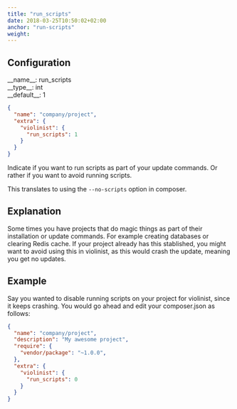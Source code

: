 ```yaml
---
title: "run_scripts"
date: 2018-03-25T10:50:02+02:00
anchor: "run-scripts"
weight:
---
```


## Configuration

<div class="config-wrapper"><div class="config">__name__: run_scripts</div>
<div class="config">__type__: int</div>
<div class="config">__default__: 1</div></div>

```json
{
  "name": "company/project",
  "extra": {
    "violinist": {
      "run_scripts": 1
    }
  }
}
```

Indicate if you want to run scripts as part of your update commands. Or rather if you want to avoid running scripts.

This translates to using the `--no-scripts` option in composer.

## Explanation

Some times you have projects that do magic things as part of their installation or update commands. For example creating databases or clearing Redis cache. If your project already has this stablished, you might want to avoid using this in violinist, as this would crash the update, meaning you get no updates.

## Example

Say you wanted to disable running scripts on your project for violinist, since it keeps crashing. You would go ahead and edit your composer.json as follows:

```json
{
  "name": "company/project",
  "description": "My awesome project",
  "require": {
    "vendor/package": "~1.0.0",
  },
  "extra": {
    "violinist": {
      "run_scripts": 0
    }
  }
}
```

